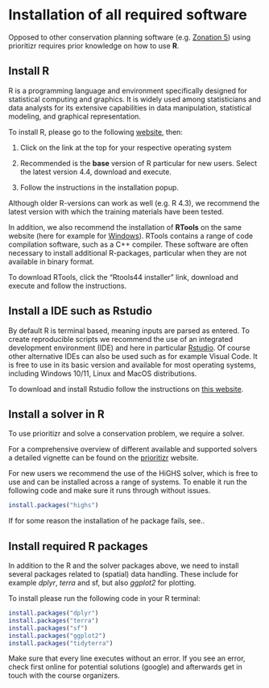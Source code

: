 # Installation of all required software {#sec-installation}

Opposed to other conservation planning software (e.g. [Zonation 5](https://zonationteam.github.io/Zonation5/ "Zonation 5 website")) using prioritizr requires prior knowledge on how to use **R**.

## Install R

R is a programming language and environment specifically designed for statistical computing and graphics. It is widely used among statisticians and data analysts for its extensive capabilities in data manipulation, statistical modeling, and graphical representation.

To install R, please go to the following [website](https://cran.r-project.org/ "R Cran website"), then:

1.  Click on the link at the top for your respective operating system

2.  Recommended is the **base** version of R particular for new users. Select the latest version 4.4, download and execute.

3.  Follow the instructions in the installation popup.

::: {.callout-note appearance="simple"}
Although older R-versions can work as well (e.g. R 4.3), we recommend the latest version with which the training materials have been tested.
:::

In addition, we also recommend the installation of **RTools** on the same website (here for example for [Windows](https://cran.r-project.org/bin/windows/Rtools/rtools44/rtools.html "RTools")). RTools contains a range of code compilation software, such as a C++ compiler. These software are often necessary to install additional R-packages, particular when they are not available in binary format.

To download RTools, click the "Rtools44 installer" link, download and execute and follow the instructions.

## Install a IDE such as Rstudio

By default R is terminal based, meaning inputs are parsed as entered. To create reproducible scripts we recommend the use of an integrated development environment (IDE) and here in particular [Rstudio](https://www.rstudio.com/products/rstudio/download/ "Rstudio download website"). Of course other alternative IDEs can also be used such as for example Visual Code. It is free to use in its basic version and available for most operating systems, including Windows 10/11, Linux and MacOS distributions.

To download and install Rstudio follow the instructions on [this website](https://posit.co/download/rstudio-desktop/).

## Install a solver in R

To use prioritizr and solve a conservation problem, we require a solver.

For a comprehensive overview of different available and supported solvers a detailed vignette can be found on the [prioritizr](https://prioritizr.net/articles/solver_benchmarks.html) website.

For new users we recommend the use of the HiGHS solver, which is free to use and can be installed across a range of systems. To enable it run the following code and make sure it runs through without issues.

```r
install.packages("highs")
```

If for some reason the installation of he package fails, see..

## Install required R packages

In addition to the R and the solver packages above, we need to install several packages related to (spatial) data handling. These include for example *dplyr*, *terra* and sf, but also *ggplot2* for plotting.

To install please run the following code in your R terminal:

```r
install.packages("dplyr")
install.packages("terra")
install.packages("sf")
install.packages("ggplot2")
install.packages("tidyterra")
```

Make sure that every line executes without an error. If you see an error, check first online for potential solutions (google) and afterwards get in touch with the course organizers.
